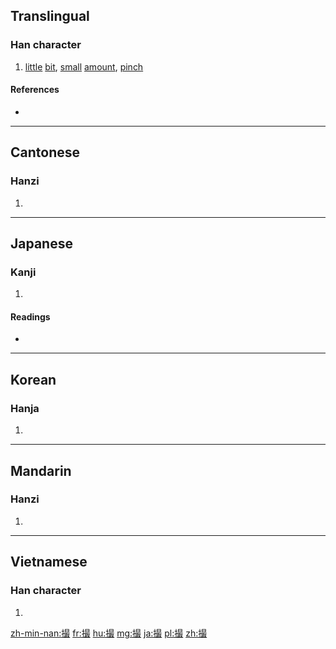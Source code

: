 {{also|攝}}
==Translingual==

===Han character===
{{Han char|rn=64|rad=手|as=12|sn=15|four=5604<sub>7</sub>|canj=手日尸水 (QASE)|ids=⿰[[扌]][[最]]}}

# [[little]] [[bit]], [[small]] [[amount]], [[pinch]]

====References====
* {{Han ref|kx=0456.180|dkj=12748|dj=0805.120|hdz=31957.020|uh=64AE|ud=25774|bh=BCBC|bd=48316}}

----

==Cantonese==

===Hanzi===
{{yue-hanzi|jyut=[[cyut3]]|y=chyut3}}

# {{defn|lang=yue|sort=手12}}

----

==Japanese==

===Kanji===
{{ja-kanji|grade=c|rs=手12}}

# {{defn|lang=ja|sort=手12}}

====Readings====
* {{ja-readings|on=[[さつ]] (satsu), [[さい]] (sai)|kun=[[とる]] (toru), [[つまむ]] (tsumamu), [[つまみ]] (tsumami)}}

----

==Korean==

===Hanja===
{{ko-hanja|hangeul=촬|eumhun=|rv=chwal|mr=ch'wal|y=chwal}}

# {{defn|lang=ko|sort=手12}}

----

==Mandarin==

===Hanzi===
{{cmn-hanzi|pin=[[cuō]] ([[cuo1]]), [[zuǒ]] ([[zuo3]])|wg=ts'o<sup>1</sup>, tso<sup>3</sup>}}

# {{defn|lang=cmn|sort=手12}}

----

==Vietnamese==

===Han character===
{{vi-readings|rs=手12| hanviet = toát}}

# {{defn|lang=vi|sort=手12}}

[[zh-min-nan:撮]]
[[fr:撮]]
[[hu:撮]]
[[mg:撮]]
[[ja:撮]]
[[pl:撮]]
[[zh:撮]]